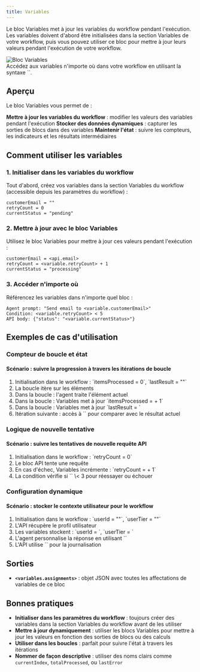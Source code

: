 ```yaml
---
title: Variables
---
```



Le bloc Variables met à jour les variables du workflow pendant l'exécution. Les variables doivent d'abord être initialisées dans la section Variables de votre workflow, puis vous pouvez utiliser ce bloc pour mettre à jour leurs valeurs pendant l'exécution de votre workflow.

<div className="flex justify-center">
  <Image
    src="/static/blocks/variables.png"
    alt="Bloc Variables"
    width={500}
    height={350}
    className="my-6"
  />
</div>

<Callout>
  Accédez aux variables n'importe où dans votre workflow en utilisant la syntaxe `<variable.variableName>`.
</Callout>

## Aperçu

Le bloc Variables vous permet de :

<Steps>
  <Step>
    <strong>Mettre à jour les variables du workflow</strong> : modifier les valeurs des variables pendant l'exécution
  </Step>
  <Step>
    <strong>Stocker des données dynamiques</strong> : capturer les sorties de blocs dans des variables
  </Step>
  <Step>
    <strong>Maintenir l'état</strong> : suivre les compteurs, les indicateurs et les résultats intermédiaires
  </Step>
</Steps>

## Comment utiliser les variables

### 1. Initialiser dans les variables du workflow

Tout d'abord, créez vos variables dans la section Variables du workflow (accessible depuis les paramètres du workflow) :

```
customerEmail = ""
retryCount = 0
currentStatus = "pending"
```

### 2. Mettre à jour avec le bloc Variables

Utilisez le bloc Variables pour mettre à jour ces valeurs pendant l'exécution :

```
customerEmail = <api.email>
retryCount = <variable.retryCount> + 1
currentStatus = "processing"
```

### 3. Accéder n'importe où

Référencez les variables dans n'importe quel bloc :

```
Agent prompt: "Send email to <variable.customerEmail>"
Condition: <variable.retryCount> < 5
API body: {"status": "<variable.currentStatus>"}
```

## Exemples de cas d'utilisation

### Compteur de boucle et état

<div className="mb-4 rounded-md border p-4">
  <h4 className="font-medium">Scénario : suivre la progression à travers les itérations de boucle</h4>
  <ol className="list-decimal pl-5 text-sm">
    <li>Initialisation dans le workflow : `itemsProcessed = 0`, `lastResult = ""`</li>
    <li>La boucle itère sur les éléments</li>
    <li>Dans la boucle : l'agent traite l'élément actuel</li>
    <li>Dans la boucle : Variables met à jour `itemsProcessed = <variable.itemsProcessed> + 1`</li>
    <li>Dans la boucle : Variables met à jour `lastResult = <agent.content>`</li>
    <li>Itération suivante : accès à `<variable.lastResult>` pour comparer avec le résultat actuel</li>
  </ol>
</div>

### Logique de nouvelle tentative

<div className="mb-4 rounded-md border p-4">
  <h4 className="font-medium">Scénario : suivre les tentatives de nouvelle requête API</h4>
  <ol className="list-decimal pl-5 text-sm">
    <li>Initialisation dans le workflow : `retryCount = 0`</li>
    <li>Le bloc API tente une requête</li>
    <li>En cas d'échec, Variables incrémente : `retryCount = <variable.retryCount> + 1`</li>
    <li>La condition vérifie si `<variable.retryCount>` \< 3 pour réessayer ou échouer</li>
  </ol>
</div>

### Configuration dynamique

<div className="mb-4 rounded-md border p-4">
  <h4 className="font-medium">Scénario : stocker le contexte utilisateur pour le workflow</h4>
  <ol className="list-decimal pl-5 text-sm">
    <li>Initialisation dans le workflow : `userId = ""`, `userTier = ""`</li>
    <li>L'API récupère le profil utilisateur</li>
    <li>Les variables stockent : `userId = <api.id>`, `userTier = <api.tier>`</li>
    <li>L'agent personnalise la réponse en utilisant `<variable.userTier>`</li>
    <li>L'API utilise `<variable.userId>` pour la journalisation</li>
  </ol>
</div>

## Sorties

- **`<variables.assignments>`** : objet JSON avec toutes les affectations de variables de ce bloc

## Bonnes pratiques

- **Initialiser dans les paramètres du workflow** : toujours créer des variables dans la section Variables du workflow avant de les utiliser
- **Mettre à jour dynamiquement** : utiliser les blocs Variables pour mettre à jour les valeurs en fonction des sorties de blocs ou des calculs
- **Utiliser dans les boucles** : parfait pour suivre l'état à travers les itérations
- **Nommer de façon descriptive** : utiliser des noms clairs comme `currentIndex`, `totalProcessed`, ou `lastError`
